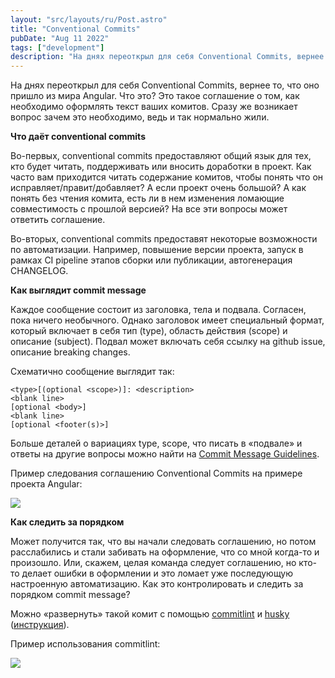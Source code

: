 ```yaml
---
layout: "src/layouts/ru/Post.astro"
title: "Conventional Commits"
pubDate: "Aug 11 2022"
tags: ["development"]
description: "На днях переоткрыл для себя Conventional Commits, вернее то, что оно пришло из мира Angular. Что это? Это такое соглашение о том, как необходимо оформлять текст ваших комитов."
---
```


На днях переоткрыл для себя Conventional Commits, вернее то, что оно пришло из мира Angular. Что это? Это такое соглашение о том, как необходимо оформлять текст ваших комитов. Сразу же возникает вопрос зачем это необходимо, ведь и так нормально жили.  
  
**Что даёт conventional commits**  
  
Во-первых, conventional commits предоставляют общий язык для тех, кто будет читать, поддерживать или вносить доработки в проект. Как часто вам приходится читать содержание комитов, чтобы понять что он исправляет/правит/добавляет? А если проект очень большой? А как понять без чтения комита, есть ли в нем изменения ломающие совместимость с прошлой версией? На все эти вопросы может ответить соглашение.  
  
Во-вторых, conventional commits предоставят некоторые возможности по автоматизации. Например, повышение версии проекта, запуск в рамках CI pipeline этапов сборки или публикации, автогенерация CHANGELOG.  
  
**Как выглядит commit message**  
  
Каждое сообщение состоит из заголовка, тела и подвала. Согласен, пока ничего необычного. Однако заголовок имеет специальный формат, который включает в себя тип (type), область действия (scope) и описание (subject). Подвал может включать себя ссылку на github issue, описание breaking changes.  
  
Схематично сообщение выглядит так:  

```
<type>[(optional <scope>)]: <description>
<blank line>
[optional <body>]
<blank line>
[optional <footer(s)>]
```
  
Больше деталей о вариациях type, scope, что писать в «подвале» и ответы на другие вопросы можно найти на [Commit Message Guidelines](https://gist.github.com/brianclements/841ea7bffdb01346392c).  

Пример следования соглашению Conventional Commits на примере проекта Angular:

<Img src="/assets/posts/2022/conventional-commits/commits.jpg" />


**Как следить за порядком**  
  
Может получится так, что вы начали следовать соглашению, но потом расслабились и стали забивать на оформление, что со мной когда-то и произошло. Или, скажем, целая команда следует соглашению, но кто-то делает ошибки в оформлении и это ломает уже последующую настроенную автоматизацию. Как это контролировать и следить за порядком commit message?  
  
Можно «развернуть» такой комит с помощью [commitlint](https://github.com/conventional-changelog/commitlint) и [husky](https://github.com/typicode/husky) ([инструкция](https://github.com/conventional-changelog/commitlint#getting-started)).

Пример использования commitlint:

<Img src="/assets/posts/2022/conventional-commits/commitlint.jpg" />
